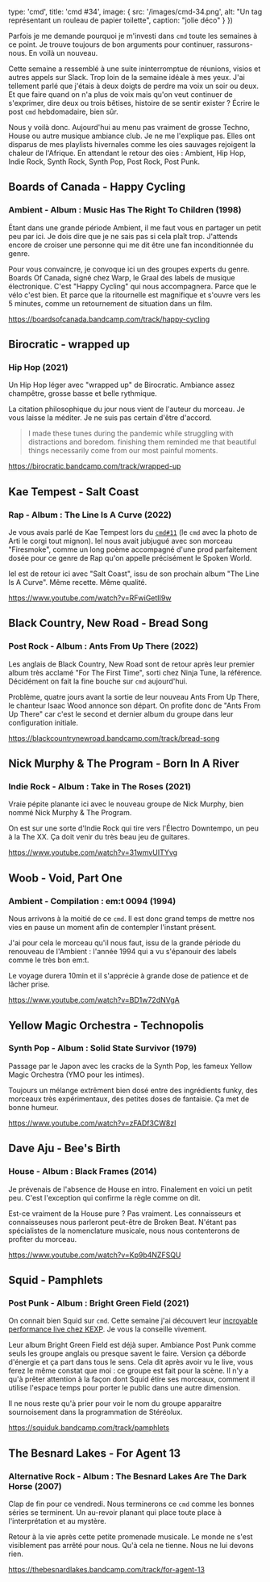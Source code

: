 
  type: 'cmd',
  title: 'cmd #34',
  image: {
    src: '/images/cmd-34.png',
    alt: "Un tag représentant un rouleau de papier toilette",
    caption: "jolie déco"
  }
}) 


Parfois je me demande pourquoi je m'investi dans `cmd` toute les semaines à ce
point. Je trouve toujours de bon arguments pour continuer, rassurons-nous. En
voilà un nouveau.

Cette semaine a ressemblé à une suite ininterromptue de réunions, visios et
autres appels sur Slack. Trop loin de la semaine idéale à mes yeux. J'ai
tellement parlé que j'étais à deux doigts de perdre ma voix un soir ou deux. Et
que faire quand on n'a plus de voix mais qu'on veut continuer de s'exprimer,
dire deux ou trois bêtises, histoire de se sentir exister ? Écrire le post `cmd`
hebdomadaire, bien sûr.

Nous y voilà donc. Aujourd'hui au menu pas vraiment de grosse Techno, House ou
autre musique ambiance club. Je ne me l'explique pas. Elles ont disparus de mes
playlists hivernales comme les oies sauvages rejoigent la chaleur de l'Afrique.
En attendant le retour des oies : Ambient, Hip Hop, Indie Rock, Synth Rock,
Synth Pop, Post Rock, Post Punk.





## Boards of Canada - Happy Cycling

### Ambient - Album : Music Has The Right To Children (1998)

Étant dans une grande période Ambient, il me faut vous en partager un petit
peu par ici. Je dois dire que je ne sais pas si cela plaît trop. J'attends
encore de croiser une personne qui me dit être une fan inconditionnée du genre.

Pour vous convaincre, je convoque ici un des groupes experts du genre. Boards Of
Canada, signé chez Warp, le Graal des labels de musique électronique. C'est
"Happy Cycling" qui nous accompagnera. Parce que le vélo c'est bien. Et parce
que la ritournelle est magnifique et s'ouvre vers les 5 minutes, comme un
retournement de situation dans un film.

https://boardsofcanada.bandcamp.com/track/happy-cycling



## Birocratic - wrapped up

### Hip Hop (2021)

Un Hip Hop léger avec "wrapped up" de Birocratic. Ambiance assez champêtre,
grosse basse et belle rythmique. 

La citation philosophique du jour nous vient de l'auteur du morceau. Je vous
laisse la méditer. Je ne suis pas certain d'être d'accord.

> I made these tunes during the pandemic while struggling with distractions and
> boredom. finishing them reminded me that beautiful things necessarily come
> from our most painful moments.

https://birocratic.bandcamp.com/track/wrapped-up



## Kae Tempest - Salt Coast 

### Rap - Album : The Line Is A Curve (2022)

Je vous avais parlé de Kae Tempest lors du
[`cmd#11`](https://cmd.wuips.com/post/2021-09-03-cmd-11) (le `cmd` avec la photo
de Arti le corgi tout mignon). Iel nous avait jubjugué avec son morceau
"Firesmoke", comme un long poème accompagné d'une prod parfaitement dosée pour ce
genre de Rap qu'on appelle précisément le Spoken World.

Iel est de retour ici avec "Salt Coast", issu de son prochain album "The Line Is
A Curve". Même recette. Même qualité.

https://www.youtube.com/watch?v=RFwiGetII9w



## Black Country, New Road - Bread Song

### Post Rock - Album : Ants From Up There (2022)

Les anglais de Black Country, New Road sont de retour après leur premier album
très acclamé "For The First Time", sorti chez Ninja Tune, la référence.
Décidément on fait la fine bouche sur `cmd` aujourd'hui.

Problème, quatre jours avant la sortie de leur nouveau Ants From Up There, le
chanteur Isaac Wood annonce son départ. On profite donc de "Ants From Up There"
car c'est le second et dernier album du groupe dans leur configuration initiale.

https://blackcountrynewroad.bandcamp.com/track/bread-song



## Nick Murphy & The Program - Born In A River 

### Indie Rock - Album :  Take in The Roses (2021)

Vraie pépite planante ici avec le nouveau groupe de Nick Murphy, bien nommé Nick
Murphy & The Program.

On est sur une sorte d'Indie Rock qui tire vers l'Électro Downtempo, un peu à la
The XX. Ça doit venir du très beau jeu de guitares.

https://www.youtube.com/watch?v=31wmvUITYvg



## Woob - Void, Part One 

### Ambient - Compilation : em:t 0094 (1994)

Nous arrivons à la moitié de ce `cmd`. Il est donc grand temps de mettre nos
vies en pause un moment afin de contempler l'instant présent.

J'ai pour cela le morceau qu'il nous faut, issu de la grande période du
renouveau de l'Ambient : l'année 1994 qui a vu s'épanouir des labels comme le
très bon em:t. 

Le voyage durera 10min et il s'apprécie à grande dose de patience et de lâcher
prise.

https://www.youtube.com/watch?v=BD1w72dNVgA



## Yellow Magic Orchestra - Technopolis

### Synth Pop - Album : Solid State Survivor (1979)

Passage par le Japon avec les cracks de la Synth Pop, les fameux Yellow Magic
Orchestra (YMO pour les intimes).

Toujours un mélange extrêment bien dosé entre des ingrédients funky, des
morceaux très expérimentaux, des petites doses de fantaisie. Ça met de bonne
humeur.

https://www.youtube.com/watch?v=zFADf3CW8zI



## Dave Aju - Bee's Birth

### House - Album : Black Frames (2014)

Je prévenais de l'absence de House en intro. Finalement en voici un petit peu.
C'est l'exception qui confirme la règle comme on dit.

Est-ce vraiment de la House pure ? Pas vraiment. Les connaisseurs et
connaisseuses nous parleront peut-être de Broken Beat. N'étant pas spécialistes
de la nomenclature musicale, nous nous contenterons de profiter du morceau.

https://www.youtube.com/watch?v=Kp9b4NZFSQU



## Squid - Pamphlets

### Post Punk - Album : Bright Green Field (2021)

On connait bien Squid sur `cmd`. Cette semaine j'ai découvert leur [incroyable
performance live chez KEXP](https://www.youtube.com/watch?v=g-JWNggMB58). Je
vous la conseille vivement.

Leur album Bright Green Field est déjà super. Ambiance Post Punk comme seuls les
groupe anglais ou presque savent le faire. Version ça déborde d'énergie et ça 
part dans tous le sens. Cela dit après avoir vu le live, vous ferez le même
constat que moi : ce groupe est fait pour la scène. Il n'y a qu'à prêter
attention à la façon dont Squid étire ses morceaux, comment il utilise l'espace
temps pour porter le public dans une autre dimension. 

Il ne nous reste qu'à prier pour voir le nom du groupe apparaitre sournoisement
dans la programmation de Stéréolux. 

https://squiduk.bandcamp.com/track/pamphlets



## The Besnard Lakes - For Agent 13

### Alternative Rock - Album : The Besnard Lakes Are The Dark Horse (2007)

Clap de fin pour ce vendredi. Nous terminerons ce `cmd` comme les bonnes séries
se terminent. Un au-revoir planant qui place toute place à l'interprétation et
au mystère.

Retour à la vie après cette petite promenade musicale. Le monde ne s'est
visiblement pas arrêté pour nous. Qu'à cela ne tienne. Nous ne lui devons rien.

https://thebesnardlakes.bandcamp.com/track/for-agent-13

